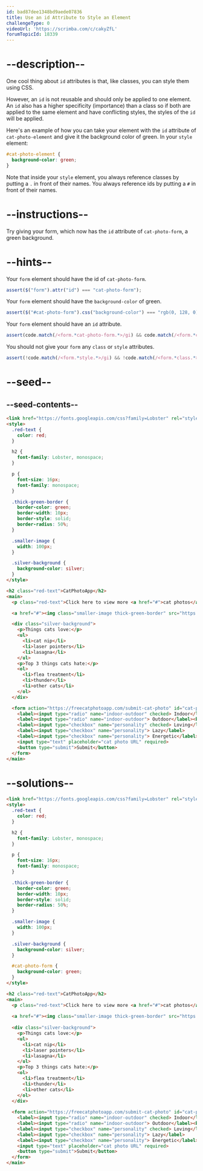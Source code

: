 ```yaml
---
id: bad87dee1348bd9aede07836
title: Use an id Attribute to Style an Element
challengeType: 0
videoUrl: 'https://scrimba.com/c/cakyZfL'
forumTopicId: 18339
---
```


# --description--

One cool thing about `id` attributes is that, like classes, you can style them using CSS.

However, an `id` is not reusable and should only be applied to one element. An `id` also has a higher specificity (importance) than a class so if both are applied to the same element and have conflicting styles, the styles of the `id` will be applied.

Here's an example of how you can take your element with the `id` attribute of `cat-photo-element` and give it the background color of green. In your `style` element:

```css
#cat-photo-element {
  background-color: green;
}
```

Note that inside your `style` element, you always reference classes by putting a `.` in front of their names. You always reference ids by putting a `#` in front of their names.

# --instructions--

Try giving your form, which now has the `id` attribute of `cat-photo-form`, a green background.

# --hints--

Your `form` element should have the id of `cat-photo-form`.

```js
assert($("form").attr("id") === "cat-photo-form");
```

Your `form` element should have the `background-color` of green.

```js
assert($("#cat-photo-form").css("background-color") === "rgb(0, 128, 0)");
```

Your `form` element should have an `id` attribute.

```js
assert(code.match(/<form.*cat-photo-form.*>/gi) && code.match(/<form.*cat-photo-form.*>/gi).length > 0);
```

You should not give your `form` any `class` or `style` attributes.

```js
assert(!code.match(/<form.*style.*>/gi) && !code.match(/<form.*class.*>/gi));
```

# --seed--

## --seed-contents--

```html
<link href="https://fonts.googleapis.com/css?family=Lobster" rel="stylesheet" type="text/css">
<style>
  .red-text {
    color: red;
  }

  h2 {
    font-family: Lobster, monospace;
  }

  p {
    font-size: 16px;
    font-family: monospace;
  }

  .thick-green-border {
    border-color: green;
    border-width: 10px;
    border-style: solid;
    border-radius: 50%;
  }

  .smaller-image {
    width: 100px;
  }

  .silver-background {
    background-color: silver;
  }
</style>

<h2 class="red-text">CatPhotoApp</h2>
<main>
  <p class="red-text">Click here to view more <a href="#">cat photos</a>.</p>

  <a href="#"><img class="smaller-image thick-green-border" src="https://bit.ly/fcc-relaxing-cat" alt="A cute orange cat lying on its back."></a>

  <div class="silver-background">
    <p>Things cats love:</p>
    <ul>
      <li>cat nip</li>
      <li>laser pointers</li>
      <li>lasagna</li>
    </ul>
    <p>Top 3 things cats hate:</p>
    <ol>
      <li>flea treatment</li>
      <li>thunder</li>
      <li>other cats</li>
    </ol>
  </div>

  <form action="https://freecatphotoapp.com/submit-cat-photo" id="cat-photo-form">
    <label><input type="radio" name="indoor-outdoor" checked> Indoor</label>
    <label><input type="radio" name="indoor-outdoor"> Outdoor</label><br>
    <label><input type="checkbox" name="personality" checked> Loving</label>
    <label><input type="checkbox" name="personality"> Lazy</label>
    <label><input type="checkbox" name="personality"> Energetic</label><br>
    <input type="text" placeholder="cat photo URL" required>
    <button type="submit">Submit</button>
  </form>
</main>
```

# --solutions--

```html
<link href="https://fonts.googleapis.com/css?family=Lobster" rel="stylesheet" type="text/css">
<style>
  .red-text {
    color: red;
  }

  h2 {
    font-family: Lobster, monospace;
  }

  p {
    font-size: 16px;
    font-family: monospace;
  }

  .thick-green-border {
    border-color: green;
    border-width: 10px;
    border-style: solid;
    border-radius: 50%;
  }

  .smaller-image {
    width: 100px;
  }

  .silver-background {
    background-color: silver;
  }

  #cat-photo-form {
    background-color: green;
  }
</style>

<h2 class="red-text">CatPhotoApp</h2>
<main>
  <p class="red-text">Click here to view more <a href="#">cat photos</a>.</p>
  
  <a href="#"><img class="smaller-image thick-green-border" src="https://bit.ly/fcc-relaxing-cat" alt="A cute orange cat lying on its back."></a>
  
  <div class="silver-background">
    <p>Things cats love:</p>
    <ul>
      <li>cat nip</li>
      <li>laser pointers</li>
      <li>lasagna</li>
    </ul>
    <p>Top 3 things cats hate:</p>
    <ol>
      <li>flea treatment</li>
      <li>thunder</li>
      <li>other cats</li>
    </ol>
  </div>
  
  <form action="https://freecatphotoapp.com/submit-cat-photo" id="cat-photo-form">
    <label><input type="radio" name="indoor-outdoor" checked> Indoor</label>
    <label><input type="radio" name="indoor-outdoor"> Outdoor</label><br>
    <label><input type="checkbox" name="personality" checked> Loving</label>
    <label><input type="checkbox" name="personality"> Lazy</label>
    <label><input type="checkbox" name="personality"> Energetic</label><br>
    <input type="text" placeholder="cat photo URL" required>
    <button type="submit">Submit</button>
  </form>
</main>
```
